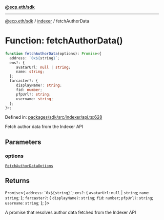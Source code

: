 [**@ecp.eth/sdk**](../../index.mdx)

***

[@ecp.eth/sdk](/sdk-reference/index.mdx) / [indexer](/sdk-reference/indexer/index.mdx) / fetchAuthorData

# Function: fetchAuthorData()

```ts
function fetchAuthorData(options): Promise<{
  address: `0x${string}`;
  ens?: {
     avatarUrl: null | string;
     name: string;
  };
  farcaster?: {
     displayName?: string;
     fid: number;
     pfpUrl?: string;
     username: string;
  };
}>;
```

Defined in: [packages/sdk/src/indexer/api.ts:628](https://github.com/ecp-eth/comments-monorepo/blob/main/packages/sdk/src/indexer/api.ts#L628)

Fetch author data from the Indexer API

## Parameters

### options

[`FetchAuthorDataOptions`](/sdk-reference/indexer/type-aliases/FetchAuthorDataOptions.mdx)

## Returns

`Promise`\<\{
  `address`: `` `0x${string}` ``;
  `ens?`: \{
     `avatarUrl`: `null` \| `string`;
     `name`: `string`;
  \};
  `farcaster?`: \{
     `displayName?`: `string`;
     `fid`: `number`;
     `pfpUrl?`: `string`;
     `username`: `string`;
  \};
\}\>

A promise that resolves author data fetched from the Indexer API
